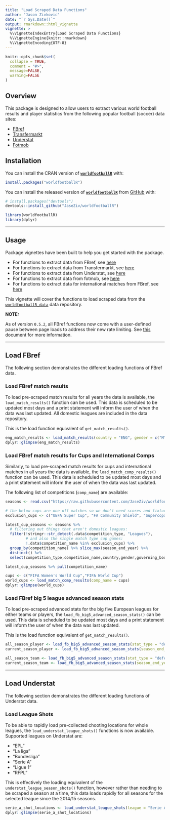 ```yaml
---
title: "Load Scraped Data Functions"
author: "Jason Zivkovic"
date: "`r Sys.Date()`"
output: rmarkdown::html_vignette
vignette: >
  %\VignetteIndexEntry{Load Scraped Data Functions}
  %\VignetteEngine{knitr::rmarkdown}
  %\VignetteEncoding{UTF-8}
---
```


```r
knitr::opts_chunk$set(
  collapse = TRUE,
  comment = "#>",
  message=FALSE,
  warning=FALSE
)
```


## Overview

This package is designed to allow users to extract various world football results and player statistics from the following popular football (soccer) data sites:

* [FBref](https://fbref.com/en/)
* [Transfermarkt](https://www.transfermarkt.com/)
* [Understat](https://understat.com/)
* [Fotmob](https://www.fotmob.com/)


## Installation

You can install the CRAN version of [**```worldfootballR```** ](https://CRAN.R-project.org/package=worldfootballR) with:

```r
install.packages("worldfootballR")
```

You can install the released version of [**```worldfootballR```**](https://github.com/JaseZiv/worldfootballR/) from [GitHub](https://github.com/JaseZiv/worldfootballR) with:

```r
# install.packages("devtools")
devtools::install_github("JaseZiv/worldfootballR")
```


```r
library(worldfootballR)
library(dplyr)
```

***

## Usage

Package vignettes have been built to help you get started with the package.

* For functions to extract data from FBref, see [here](https://jaseziv.github.io/worldfootballR/articles/extract-fbref-data.html)
* For functions to extract data from Transfermarkt, see [here](https://jaseziv.github.io/worldfootballR/articles/extract-transfermarkt-data.html)
* For functions to extract data from Understat, see [here](https://jaseziv.github.io/worldfootballR/articles/extract-understat-data.html)
* For functions to extract data from fotmob, see [here](https://jaseziv.github.io/worldfootballR/articles/extract-fotmob-data.html)
* For functions to extract data for international matches from FBref, see [here](https://jaseziv.github.io/worldfootballR/articles/fbref-data-internationals.html)

This vignette will cover the functions to load scraped data from the [`worldfootballR_data`](https://github.com/JaseZiv/worldfootballR_data) data repository.

**NOTE:**

As of version `0.5.2`, all FBref functions now come with a user-defined pause between page loads to address their new rate limiting. See [this](https://www.sports-reference.com/bot-traffic.html) document for more information. 


***

## Load FBref

The following section demonstrates the different loading functions of FBref data.

### Load FBref match results

To load pre-scraped match results for all years the data is available, the `load_match_results()` function can be used. This data is scheduled to be updated most days and a print statement will inform the user of when the data was last updated. All domestic leagues are included in the data repository. 

This is the load function equivalent of `get_match_results()`.

```r
eng_match_results <- load_match_results(country = "ENG", gender = c("M", "F"), season_end_year = c(2020:2022), tier = "1st")
dplyr::glimpse(eng_match_results)
```


### Load FBref match results for Cups and International Comps

Similarly, to load pre-scraped match results for cups and international matches in all years the data is available, the `load_match_comp_results()` function can be used. This data is scheduled to be updated most days and a print statement will inform the user of when the data was last updated. 

The following list of competitions (`comp_name`) are available:

```r
seasons <- read.csv("https://raw.githubusercontent.com/JaseZiv/worldfootballR_data/master/raw-data/all_leages_and_cups/all_competitions.csv", stringsAsFactors = F)

# the below cups are one off matches so we don't need scores and fixtures for these:
exclusion_cups <- c("UEFA Super Cup", "FA Community Shield", "Supercopa de España", "Trophée des Champions", "DFL-Supercup", "Supercoppa Italiana")

latest_cup_seasons <- seasons %>%
  # filtering out things that aren't domestic leagues:
  filter(!stringr::str_detect(.data$competition_type, "Leagues"),
         # and also the single match type cup games:
         !.data$competition_name %in% exclusion_cups) %>% 
  group_by(competition_name) %>% slice_max(season_end_year) %>% 
  distinct() %>% 
  select(competition_type,competition_name,country,gender,governing_body,first_season,last_season,tier)

latest_cup_seasons %>% pull(competition_name)
```




```r
cups <- c("FIFA Women's World Cup","FIFA World Cup")
world_cups <- load_match_comp_results(comp_name = cups)
dplyr::glimpse(world_cups)
```


### Load FBref big 5 league advanced season stats

To load pre-scraped advanced stats for the big five European leagues for either teams or players, the `load_fb_big5_advanced_season_stats()` can be used. This data is scheduled to be updated most days and a print statement will inform the user of when the data was last updated.

This is the load function equivalent of `get_match_results()`.

```r
all_season_player <- load_fb_big5_advanced_season_stats(stat_type = "defense", team_or_player = "player")
current_season_player <- load_fb_big5_advanced_season_stats(season_end_year = 2022, stat_type = "defense", team_or_player = "player")

all_season_team <- load_fb_big5_advanced_season_stats(stat_type = "defense", team_or_player = "team")
current_season_team <- load_fb_big5_advanced_season_stats(season_end_year = 2022, stat_type = "defense", team_or_player = "team")
```



***

## Load Understat

The following section demonstrates the different loading functions of Understat data.

### Load League Shots

To be able to rapidly load pre-collected chooting locations for whole leagues, the `load_understat_league_shots()` functions is now available. Supported leagues on Understat are:

* "EPL"
* "La liga"
* "Bundesliga"
* "Serie A"
* "Ligue 1"
* "RFPL"

This is effectively the loading equivalent of the `understat_league_season_shots()` function, however rather than needing to be scraped a season at a time, this data loads rapidly for all seasons for the selected league since the 2014/15 seasons.

```r
serie_a_shot_locations <- load_understat_league_shots(league = "Serie A")
dplyr::glimpse(serie_a_shot_locations)
```



